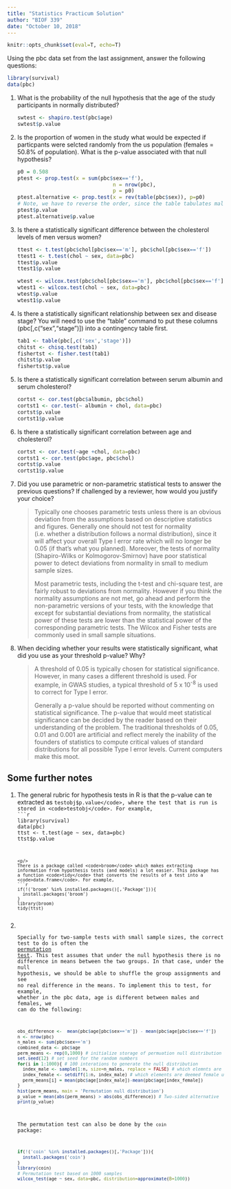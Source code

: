 ```yaml
---
title: "Statistics Practicum Solution"
author: "BIOF 339"
date: "October 10, 2018"
---
```


```r
knitr::opts_chunk$set(eval=T, echo=T)
```

<body>
<p>Using the pbc data set from the last assignment, answer the following questions:</p>
```r
library(survival)
data(pbc)
```

<OL>
<LI>What is the probability of the null hypothesis that the age of the study participants in normally distributed?
```r
swtest <- shapiro.test(pbc$age)
swtest$p.value
```

<LI>Is the proportion of women in the study what would be expected if particpants were selcted randomly from the us population (females = 50.8% of population).  What is the p-value associated with that null hypothesis?
```r
p0 = 0.508
ptest <- prop.test(x = sum(pbc$sex=='f'),
                               n = nrow(pbc),
                               p = p0)
ptest.alternative <- prop.test(x = rev(table(pbc$sex)), p=p0)
# Note, we have to reverse the order, since the table tabulates males first, but we need females first
ptest$p.value
ptest.alternative$p.value
```

<LI>Is there a statistically significant difference between the cholesterol levels of men versus women?
```r
ttest <- t.test(pbc$chol[pbc$sex=='m'], pbc$chol[pbc$sex=='f'])
ttest1 <- t.test(chol ~ sex, data=pbc)
ttest$p.value
ttest1$p.value
```
```r
wtest <- wilcox.test(pbc$chol[pbc$sex=='m'], pbc$chol[pbc$sex=='f'])
wtest1 <- wilcox.test(chol ~ sex, data=pbc)
wtest$p.value
wtest1$p.value
```

<LI>Is there a statistically significant relationship between sex and disease stage?  You will need to use the "table" command to put these columns (pbc[,c("sex","stage")]) into a contingency table first.
```r
tab1 <- table(pbc[,c('sex','stage')])
chitst <- chisq.test(tab1)
fishertst <- fisher.test(tab1)
chitst$p.value
fishertst$p.value
```

<LI>Is there a statistically significant correlation between serum albumin and serum cholesterol?
```r
cortst <- cor.test(pbc$albumin, pbc$chol)
cortst1 <- cor.test(~ albumin + chol, data=pbc)
cortst$p.value
cortst1$p.value
```

<LI>Is there a statistically significant correlation between age and cholesterol?
```r
cortst <- cor.test(~age +chol, data=pbc)
cortst1 <- cor.test(pbc$age, pbc$chol)
cortst$p.value
cortst1$p.value
```

<LI>Did you use parametric or non-parametric statistical tests to answer the previous questions?  If challenged by a reviewer, how would you justify your choice?
<blockquote>
Typically one chooses parametric tests unless there is an obvious deviation from the assumptions based on descriptive statistics and figures. Generally one should not test for normality (i.e. whether a distribution follows a normal distribution), since it will affect your overall Type I error rate which will no longer be 0.05 (if that's what you planned). Moreover, the tests of normality (Shapiro-Wilks or Kolmogorov-Smirnov) have poor statistical power to detect deviations from normality in small to medium sample sizes. <p/>
Most parametric tests, including the t-test and chi-square test, are fairly robust to deviations from normality. However if you think the normality assumptions are not met, go ahead and perform the non-parametric versions of your tests, with the knowledge that except for substantial deviations from normality, the statistical power of these tests are lower than the statistical power of the corresponding parametric tests. The Wilcox and Fisher tests are commonly used in small sample situations.
</blockquote>
<LI>When deciding whether your results were statistically significant, what did you use as your threshold p-value?  Why?
<blockquote>
A threshold of 0.05 is typically chosen for statistical significance. However, in many cases a different threshold is used. For example, in
GWAS studies, a typical threshold of 5 x 10<sup>-8</sup> is used to
correct for Type I error.

Generally a p-value should be reported without commenting on statistical significance. The p-value that would meet statistical significance can be decided by the reader based on their understanding of the problem. The traditional thresholds of 0.05, 0.01 and 0.001 are artificial and reflect merely the inability of the founders of statistics to compute critical values of standard distributions for all possible Type I error levels. Current computers make this moot.
</blockquote>
</OL>

<h2> Some further notes</h2>
<ol>
<li> The general rubric for hypothesis tests in R is that the p-value can te extracted as <code>testobj$p.value</code>, where the test that is run is stored in <code>testobj</code>. For example,
```r
library(survival)
data(pbc)
ttst <- t.test(age ~ sex, data=pbc)
ttst$p.value
```
<p/>
There is a package called <code>broom</code> which makes extracting information from hypothesis tests (and models) a lot easier. This package has a function <code>tidy</code> that converts the results of a test into a <code>data.frame</code>. For example,
```r
if(!('broom' %in% installed.packages()[,'Package'])){
  install.packages('broom')
}
library(broom)
tidy(ttst)
```

<li> Specially for two-sample tests with small sample sizes, the correct test to do is often the <a href="http://thomasleeper.com/Rcourse/Tutorials/permutationtests.html" target="_blank">permutation test</a>. This test assumes that under the null hypothesis there is no difference in means between the two groups. In that case, under the null hypothesis, we should be able to shuffle the group assignments and see no real difference in the means. To implement this to test, for example, whether in the pbc data, age is different between males and females, we can do the following:
```r
obs_difference <-  mean(pbc$age[pbc$sex=='m']) - mean(pbc$age[pbc$sex=='f'])
n <- nrow(pbc)
n_males <- sum(pbc$sex=='m')
combined_data <- pbc$age
perm_means <- rep(0,1000) # initialize storage of permuation null distribution
set.seed(12) # set seed for the random numbers
for(i in 1:1000){ # 100 interations to generate the null distribution
  index_male <- sample(1:n, size=n_males, replace = FALSE) # which elemnts are deemed male under H0
  index_female <- setdiff(1:n, index_male) # which elements are deemed female under H0
  perm_means[i] = mean(pbc$age[index_male])-mean(pbc$age[index_female])
}
hist(perm_means, main = 'Permutation null distribution')
p_value = mean(abs(perm_means) > abs(obs_difference)) # Two-sided alternative
print(p_value)

```
The permutation test can also be done by the <code>coin</code> package:
```r
if(!('coin' %in% installed.packages()[,'Package'])){
  install.packages('coin')
}
library(coin)
# Permutation test based on 1000 samples
wilcox_test(age ~ sex, data=pbc, distribution=approximate(B=1000))
```

</ol>
</body>
</html>
